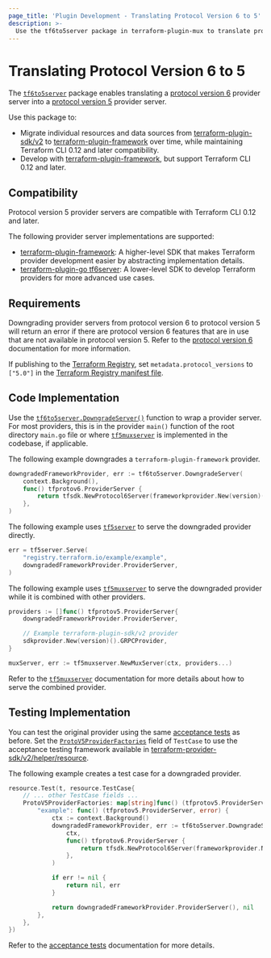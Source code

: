 ```yaml
---
page_title: 'Plugin Development - Translating Protocol Version 6 to 5'
description: >-
  Use the tf6to5server package in terraform-plugin-mux to translate protocol version 6 providers to protocol version 5.
---
```


# Translating Protocol Version 6 to 5

The [`tf6to5server`](https://pkg.go.dev/github.com/hashicorp/terraform-plugin-mux/tf6to5server) package enables translating a [protocol version 6](/plugin/how-terraform-works#protocol-version-6)  provider server into a [protocol version 5](/plugin/how-terraform-works#protocol-version-5) provider server.

Use this package to:

* Migrate individual resources and data sources from [terraform-plugin-sdk/v2](/plugin/sdkv2/sdk-intro) to [terraform-plugin-framework](/plugin/framework) over time, while maintaining Terraform CLI 0.12 and later compatibility.
* Develop with [terraform-plugin-framework](/plugin/framework), but support Terraform CLI 0.12 and later.

## Compatibility

Protocol version 5 provider servers are compatible with Terraform CLI 0.12 and later.

The following provider server implementations are supported:

* [terraform-plugin-framework](/plugin/framework): A higher-level SDK that makes Terraform provider development easier by abstracting implementation details.
* [terraform-plugin-go tf6server](https://pkg.go.dev/github.com/hashicorp/terraform-plugin-go/tfprotov6/tf6server): A lower-level SDK to develop Terraform providers for more advanced use cases.

## Requirements

Downgrading provider servers from protocol version 6 to protocol version 5 will return an error if there are protocol version 6 features that are in use that are not available in protocol version 5. Refer to the [protocol version 6](/plugin/how-terraform-works#protocol-version-6) documentation for more information.

If publishing to the [Terraform Registry](/registry), set `metadata.protocol_versions` to `["5.0"]` in the [Terraform Registry manifest file](https://www.terraform.io/registry/providers/publishing#terraform-registry-manifest-file).

## Code Implementation

Use the [`tf6to5server.DowngradeServer()`](https://pkg.go.dev/github.com/hashicorp/terraform-plugin-mux/tf6to5server#DowngradeServer) function to wrap a provider server. For most providers, this is in the provider `main()` function of the root directory `main.go` file or where [`tf5muxserver`](/plugin/mux/combining-protocol-version-5-providers) is implemented in the codebase, if applicable.

The following example downgrades a `terraform-plugin-framework` provider.

```go
downgradedFrameworkProvider, err := tf6to5server.DowngradeServer(
	context.Background(),
	func() tfprotov6.ProviderServer {
		return tfsdk.NewProtocol6Server(frameworkprovider.New(version)())
	},
)
```

The following example uses [`tf5server`](https://pkg.go.dev/github.com/hashicorp/terraform-plugin-go/tfprotov5/tf5server) to serve the downgraded provider directly.

```go
err = tf5server.Serve(
	"registry.terraform.io/example/example",
	downgradedFrameworkProvider.ProviderServer,
)
```

The following example uses [`tf5muxserver`](/plugin/mux/combining-protocol-version-5-providers) to serve the downgraded provider while it is combined with other providers.

```go
providers := []func() tfprotov5.ProviderServer{
	downgradedFrameworkProvider.ProviderServer,

	// Example terraform-plugin-sdk/v2 provider
	sdkprovider.New(version)().GRPCProvider,
}

muxServer, err := tf5muxserver.NewMuxServer(ctx, providers...)
```

Refer to the [`tf5muxserver`](/plugin/mux/combining-protocol-version-5-providers) documentation for more details about how to serve the combined provider.

## Testing Implementation

You can test the original provider using the same [acceptance tests](/plugin/sdkv2/testing/acceptance-tests) as before. Set the [`ProtoV5ProviderFactories`](https://pkg.go.dev/github.com/hashicorp/terraform-plugin-sdk/v2/helper/resource#TestCase.ProtoV5ProviderFactories) field of `TestCase` to use the acceptance testing framework available in [terraform-provider-sdk/v2/helper/resource](https://pkg.go.dev/github.com/hashicorp/terraform-plugin-sdk/v2/helper/resource).

The following example creates a test case for a downgraded provider.

```go
resource.Test(t, resource.TestCase{
	// ... other TestCase fields ...
	ProtoV5ProviderFactories: map[string]func() (tfprotov5.ProviderServer, error) {
		"example": func() (tfprotov5.ProviderServer, error) {
			ctx := context.Background()
			downgradedFrameworkProvider, err := tf6to5server.DowngradeServer(
				ctx,
				func() tfprotov6.ProviderServer {
					return tfsdk.NewProtocol6Server(frameworkprovider.New("test")())
				},
			)

			if err != nil {
				return nil, err
			}

			return downgradedFrameworkProvider.ProviderServer(), nil
		},
	},
})
```

Refer to the [acceptance tests](/plugin/sdkv2/testing/acceptance-tests) documentation for more details.
